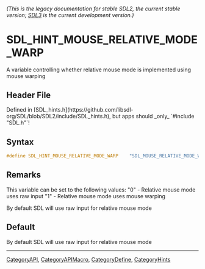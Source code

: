 ====== (This is the legacy documentation for stable SDL2, the current stable version; [https://wiki.libsdl.org/SDL3/ SDL3] is the current development version.) ======
= SDL_HINT_MOUSE_RELATIVE_MODE_WARP =

A variable controlling whether relative mouse mode is implemented using mouse warping

== Header File ==

Defined in [SDL_hints.h](https://github.com/libsdl-org/SDL/blob/SDL2/include/SDL_hints.h), but apps should _only_ `#include "SDL.h"`!

== Syntax ==

<syntaxhighlight lang='c'>
#define SDL_HINT_MOUSE_RELATIVE_MODE_WARP    "SDL_MOUSE_RELATIVE_MODE_WARP"</syntaxhighlight>

== Remarks ==

This variable can be set to the following values: "0" - Relative mouse mode
uses raw input "1" - Relative mouse mode uses mouse warping

By default SDL will use raw input for relative mouse mode

== Default ==

By default SDL will use raw input for relative mouse mode

----
[[CategoryAPI]], [[CategoryAPIMacro]], [[CategoryDefine]], [[CategoryHints]]
<!-- #See the Style Guide for instructions on editing the footer. -->


